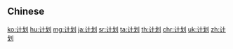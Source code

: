 {{also|計劃|計畫|计画|計画}}
==Chinese==
{{zh-see|計劃}}

[[ko:计划]]
[[hu:计划]]
[[mg:计划]]
[[ja:计划]]
[[sr:计划]]
[[ta:计划]]
[[th:计划]]
[[chr:计划]]
[[uk:计划]]
[[zh:计划]]